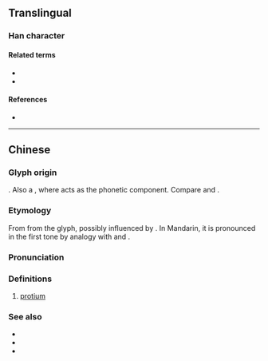 {{character info/new}}
==Translingual==

===Han character===
{{Han char|rn=84|rad=气|as=01|sn=5|four=80217|canj=ONL|ids=⿹气丿}}

====Related terms====
* {{l|mul|氘}}
* {{l|mul|氚}}

====References====
* {{Han ref|kx=0599.031|hdz=32010.020|uh=6C15|ud=27669|bh=C97E|bd=51582}}

----

==Chinese==
{{zh-forms}}

===Glyph origin===
{{Han etym}}
{{Han compound|气|t1=gas|丿|t2=one|ls=ic}}. Also a {{liushu|psc|nocap=y}}, where {{zh-l|丿}} acts as the phonetic component. Compare {{zh-l|*氘|deuterium}} and {{zh-l|*氚|tritium}}.

===Etymology===
From {{zh-l|丿|left falling stroke}} from the glyph, possibly influenced by {{cog|NL.|protium}}. In Mandarin, it is pronounced in the first tone by analogy with {{zh-l|氘|deuterium}} and {{zh-l|氚|tritium}}.

===Pronunciation===
{{zh-pron
|m=piē
|c=pit3
|h=pfs=
|md=
|mn=
|w=
|cat=n
}}

===Definitions===
{{zh-hanzi}}

# [[protium]]

===See also===
* {{zh-l|氘|deuterium}}
* {{zh-l|氚|tritium}}
* {{zh-l|氫|hydrogen}}
